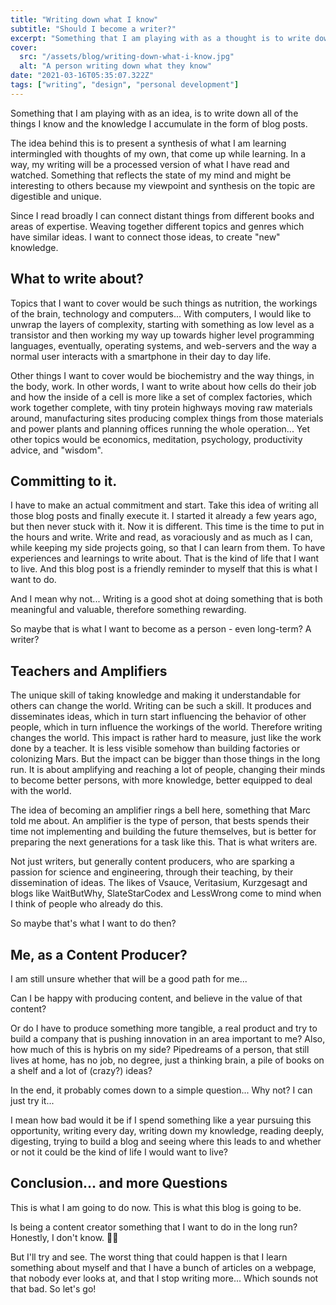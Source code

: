 ```yaml
---
title: "Writing down what I know"
subtitle: "Should I become a writer?"
excerpt: "Something that I am playing with as a thought is to write down all of the things that I know and the knowledge that I accumulate in the form of blog posts."
cover:
  src: "/assets/blog/writing-down-what-i-know.jpg"
  alt: "A person writing down what they know"
date: "2021-03-16T05:35:07.322Z"
tags: ["writing", "design", "personal development"]
---
```


Something that I am playing with as an idea, is to write down all of the things I know and the knowledge I accumulate in the form of blog posts.

The idea behind this is to present a synthesis of what I am learning intermingled with thoughts of my own, that come up while learning. In a way, my writing will be a processed version of what I have read and watched. Something that reflects the state of my mind and might be interesting to others because my viewpoint and synthesis on the topic are digestible and unique.

Since I read broadly I can connect distant things from different books and areas of expertise. Weaving together different topics and genres which have similar ideas. I want to connect those ideas, to create "new" knowledge.

## What to write about?

Topics that I want to cover would be such things as nutrition, the workings of the brain, technology and computers... With computers, I would like to unwrap the layers of complexity, starting with something as low level as a transistor and then working my way up towards higher level programming languages, eventually, operating systems, and web-servers and the way a normal user interacts with a smartphone in their day to day life. 

Other things I want to cover would be biochemistry and the way things, in the body, work. In other words, I want to write about how cells do their job and how the inside of a cell is more like a set of complex factories, which work together complete, with tiny protein highways moving raw materials around, manufacturing sites producing complex things from those materials and power plants and planning offices running the whole operation... Yet other topics would be economics, meditation, psychology, productivity advice, and "wisdom".

## Committing to it.

I have to make an actual commitment and start. Take this idea of writing all those blog posts and finally execute it. I started it already a few years ago, but then never stuck with it. Now it is different. This time is the time to put in the hours and write. Write and read, as voraciously and as much as I can, while keeping my side projects going, so that I can learn from them. To have experiences and learnings to write about. That is the kind of life that I want to live. And this blog post is a friendly reminder to myself that this is what I want to do.

And I mean why not... Writing is a good shot at doing something that is both meaningful and valuable, therefore something rewarding.

So maybe that is what I want to become as a person - even long-term? A writer?

## Teachers and Amplifiers

The unique skill of taking knowledge and making it understandable for others can change the world. Writing can be such a skill. It produces and disseminates ideas, which in turn start influencing the behavior of other people, which in turn influence the workings of the world. Therefore writing changes the world. This impact is rather hard to measure, just like the work done by a teacher. It is less visible somehow than building factories or colonizing Mars. But the impact can be bigger than those things in the long run. It is about amplifying and reaching a lot of people, changing their minds to become better persons, with more knowledge, better equipped to deal with the world.

The idea of becoming an amplifier rings a bell here, something that Marc told me about. An amplifier is the type of person, that bests spends their time not implementing and building the future themselves, but is better for preparing the next generations for a task like this. That is what writers are.

Not just writers, but generally content producers, who are sparking a passion for science and engineering, through their teaching, by their dissemination of ideas. The likes of Vsauce, Veritasium, Kurzgesagt and blogs like WaitButWhy, SlateStarCodex and LessWrong come to mind when I think of people who already do this.

So maybe that's what I want to do then?

## Me, as a Content Producer?

I am still unsure whether that will be a good path for me... 

Can I be happy with producing content, and believe in the value of that content?

Or do I have to produce something more tangible, a real product and try to build a company that is pushing innovation in an area important to me? Also, how much of this is hybris on my side? Pipedreams of a person, that still lives at home, has no job, no degree, just a thinking brain, a pile of books on a shelf and a lot of (crazy?) ideas?

In the end, it probably comes down to a simple question... Why not? I can just try it...

I mean how bad would it be if I spend something like a year pursuing this opportunity, writing every day, writing down my knowledge, reading deeply, digesting, trying to build a blog and seeing where this leads to and whether or not it could be the kind of life I would want to live?

## Conclusion... and more Questions

This is what I am going to do now. This is what this blog is going to be.

Is being a content creator something that I want to do in the long run? Honestly, I  don't know. 🤷‍♂️

But I'll try and see. The worst thing that could happen is that I learn something about myself and that I have a bunch of articles on a webpage, that nobody ever looks at, and that I stop writing more... Which sounds not that bad. So let's go!


